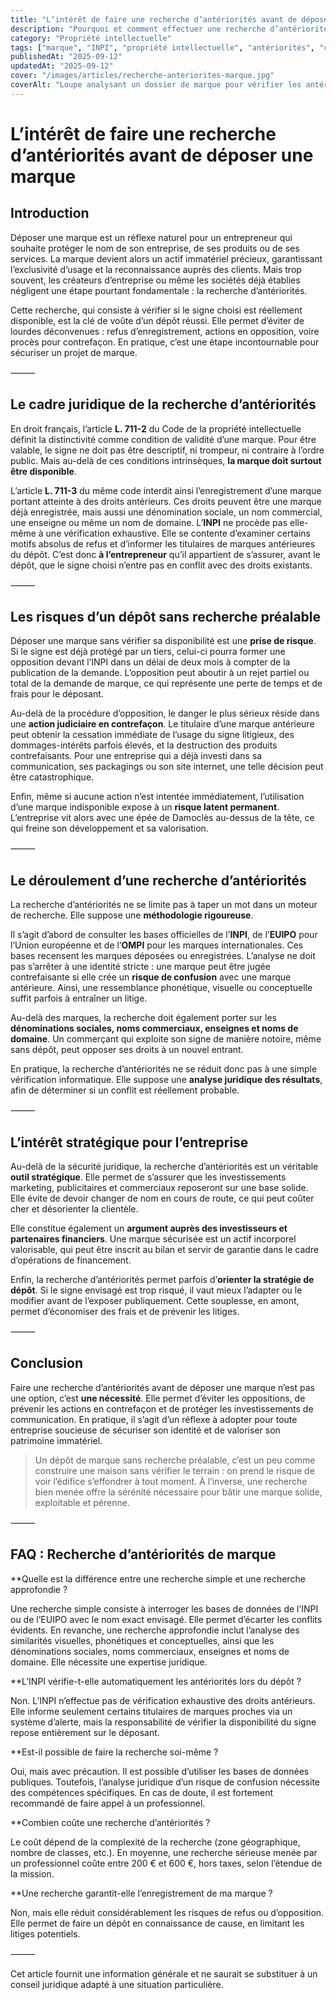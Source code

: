 ```yaml
---
title: "L’intérêt de faire une recherche d’antériorités avant de déposer une marque"
description: "Pourquoi et comment effectuer une recherche d’antériorités avant de déposer une marque en 2025 : cadre juridique, risques, méthodologie et enjeux stratégiques."
category: "Propriété intellectuelle"
tags: ["marque", "INPI", "propriété intellectuelle", "antériorités", "contrefaçon", "entreprise"]
publishedAt: "2025-09-12"
updatedAt: "2025-09-12"
cover: "/images/articles/recherche-anteriorites-marque.jpg"
coverAlt: "Loupe analysant un dossier de marque pour vérifier les antériorités"
---
```


# L’intérêt de faire une recherche d’antériorités avant de déposer une marque

## Introduction

Déposer une marque est un réflexe naturel pour un entrepreneur qui souhaite protéger le nom de son entreprise, de ses produits ou de ses services. La marque devient alors un actif immatériel précieux, garantissant l’exclusivité d’usage et la reconnaissance auprès des clients. Mais trop souvent, les créateurs d’entreprise ou même les sociétés déjà établies négligent une étape pourtant fondamentale : la recherche d’antériorités.

Cette recherche, qui consiste à vérifier si le signe choisi est réellement disponible, est la clé de voûte d’un dépôt réussi. Elle permet d’éviter de lourdes déconvenues : refus d’enregistrement, actions en opposition, voire procès pour contrefaçon. En pratique, c’est une étape incontournable pour sécuriser un projet de marque.

⸻

## Le cadre juridique de la recherche d’antériorités

En droit français, l’article **L. 711-2** du Code de la propriété intellectuelle définit la distinctivité comme condition de validité d’une marque. Pour être valable, le signe ne doit pas être descriptif, ni trompeur, ni contraire à l’ordre public. Mais au-delà de ces conditions intrinsèques, **la marque doit surtout être disponible**.

L’article **L. 711-3** du même code interdit ainsi l’enregistrement d’une marque portant atteinte à des droits antérieurs. Ces droits peuvent être une marque déjà enregistrée, mais aussi une dénomination sociale, un nom commercial, une enseigne ou même un nom de domaine. L’**INPI** ne procède pas elle-même à une vérification exhaustive. Elle se contente d’examiner certains motifs absolus de refus et d’informer les titulaires de marques antérieures du dépôt. C’est donc **à l’entrepreneur** qu’il appartient de s’assurer, avant le dépôt, que le signe choisi n’entre pas en conflit avec des droits existants.

⸻

## Les risques d’un dépôt sans recherche préalable

Déposer une marque sans vérifier sa disponibilité est une **prise de risque**. Si le signe est déjà protégé par un tiers, celui-ci pourra former une opposition devant l’INPI dans un délai de deux mois à compter de la publication de la demande. L’opposition peut aboutir à un rejet partiel ou total de la demande de marque, ce qui représente une perte de temps et de frais pour le déposant.

Au-delà de la procédure d’opposition, le danger le plus sérieux réside dans une **action judiciaire en contrefaçon**. Le titulaire d’une marque antérieure peut obtenir la cessation immédiate de l’usage du signe litigieux, des dommages-intérêts parfois élevés, et la destruction des produits contrefaisants. Pour une entreprise qui a déjà investi dans sa communication, ses packagings ou son site internet, une telle décision peut être catastrophique.

Enfin, même si aucune action n’est intentée immédiatement, l’utilisation d’une marque indisponible expose à un **risque latent permanent**. L’entreprise vit alors avec une épée de Damoclès au-dessus de la tête, ce qui freine son développement et sa valorisation.

⸻

## Le déroulement d’une recherche d’antériorités

La recherche d’antériorités ne se limite pas à taper un mot dans un moteur de recherche. Elle suppose une **méthodologie rigoureuse**.

Il s’agit d’abord de consulter les bases officielles de l’**INPI**, de l’**EUIPO** pour l’Union européenne et de l’**OMPI** pour les marques internationales. Ces bases recensent les marques déposées ou enregistrées. L’analyse ne doit pas s’arrêter à une identité stricte : une marque peut être jugée contrefaisante si elle crée un **risque de confusion** avec une marque antérieure. Ainsi, une ressemblance phonétique, visuelle ou conceptuelle suffit parfois à entraîner un litige.

Au-delà des marques, la recherche doit également porter sur les **dénominations sociales, noms commerciaux, enseignes et noms de domaine**. Un commerçant qui exploite son signe de manière notoire, même sans dépôt, peut opposer ses droits à un nouvel entrant.

En pratique, la recherche d’antériorités ne se réduit donc pas à une simple vérification informatique. Elle suppose une **analyse juridique des résultats**, afin de déterminer si un conflit est réellement probable.

⸻

## L’intérêt stratégique pour l’entreprise

Au-delà de la sécurité juridique, la recherche d’antériorités est un véritable **outil stratégique**. Elle permet de s’assurer que les investissements marketing, publicitaires et commerciaux reposeront sur une base solide. Elle évite de devoir changer de nom en cours de route, ce qui peut coûter cher et désorienter la clientèle.

Elle constitue également un **argument auprès des investisseurs et partenaires financiers**. Une marque sécurisée est un actif incorporel valorisable, qui peut être inscrit au bilan et servir de garantie dans le cadre d’opérations de financement.

Enfin, la recherche d’antériorités permet parfois d’**orienter la stratégie de dépôt**. Si le signe envisagé est trop risqué, il vaut mieux l’adapter ou le modifier avant de l’exposer publiquement. Cette souplesse, en amont, permet d’économiser des frais et de prévenir les litiges.

⸻

## Conclusion

Faire une recherche d’antériorités avant de déposer une marque n’est pas une option, c’est **une nécessité**. Elle permet d’éviter les oppositions, de prévenir les actions en contrefaçon et de protéger les investissements de communication. En pratique, il s’agit d’un réflexe à adopter pour toute entreprise soucieuse de sécuriser son identité et de valoriser son patrimoine immatériel.

> Un dépôt de marque sans recherche préalable, c’est un peu comme construire une maison sans vérifier le terrain : on prend le risque de voir l’édifice s’effondrer à tout moment. À l’inverse, une recherche bien menée offre la sérénité nécessaire pour bâtir une marque solide, exploitable et pérenne.

⸻


## FAQ : Recherche d’antériorités de marque

**Quelle est la différence entre une recherche simple et une recherche approfondie ?

Une recherche simple consiste à interroger les bases de données de l’INPI ou de l’EUIPO avec le nom exact envisagé. Elle permet d’écarter les conflits évidents. En revanche, une recherche approfondie inclut l’analyse des similarités visuelles, phonétiques et conceptuelles, ainsi que les dénominations sociales, noms commerciaux, enseignes et noms de domaine. Elle nécessite une expertise juridique.

**L’INPI vérifie-t-elle automatiquement les antériorités lors du dépôt ?

Non. L’INPI n’effectue pas de vérification exhaustive des droits antérieurs. Elle informe seulement certains titulaires de marques proches via un système d’alerte, mais la responsabilité de vérifier la disponibilité du signe repose entièrement sur le déposant.

**Est-il possible de faire la recherche soi-même ?

Oui, mais avec précaution. Il est possible d’utiliser les bases de données publiques. Toutefois, l’analyse juridique d’un risque de confusion nécessite des compétences spécifiques. En cas de doute, il est fortement recommandé de faire appel à un professionnel.

**Combien coûte une recherche d’antériorités ?

Le coût dépend de la complexité de la recherche (zone géographique, nombre de classes, etc.). En moyenne, une recherche sérieuse menée par un professionnel coûte entre 200 € et 600 €, hors taxes, selon l’étendue de la mission.

**Une recherche garantit-elle l’enregistrement de ma marque ?

Non, mais elle réduit considérablement les risques de refus ou d’opposition. Elle permet de faire un dépôt en connaissance de cause, en limitant les litiges potentiels.

⸻

Cet article fournit une information générale et ne saurait se substituer à un conseil juridique adapté à une situation particulière.